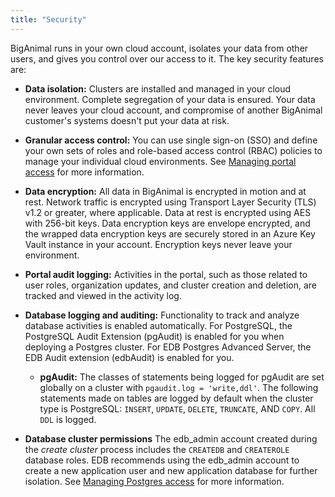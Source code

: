 ```yaml
---
title: "Security"
---
```


BigAnimal runs in your own cloud account, isolates your data from other users, and gives you control over our access to it. The key security features are:

-   **Data isolation:** Clusters are installed and managed in your cloud environment. Complete segregation of your data is ensured. Your data never leaves your cloud account, and compromise of another BigAnimal customer's systems doesn't put your data at risk.

-   **Granular access control:** You can use single sign-on (SSO) and define your own sets of roles and role-based access control (RBAC) policies to manage your individual cloud environments. See [Managing portal access](../administering_cluster/01_portal_access) for more information. 

-   **Data encryption:** All data in BigAnimal is encrypted in motion and at rest. Network traffic is encrypted using Transport Layer Security (TLS) v1.2 or greater, where applicable. Data at rest is encrypted using AES with 256-bit keys. Data encryption keys are envelope encrypted, and the wrapped data encryption keys are securely stored in an Azure Key Vault instance in your account. Encryption keys never leave your environment.

-   **Portal audit logging:** Activities in the portal, such as those related to user roles, organization updates, and cluster creation and deletion, are tracked and viewed in the activity log.  

-   **Database logging and auditing:** Functionality to track and analyze database activities is enabled automatically. For PostgreSQL, the PostgreSQL Audit Extension (pgAudit) is enabled for you when deploying a Postgres cluster. For EDB Postgres Advanced Server, the EDB Audit extension (edbAudit) is enabled for you. 
    -   **pgAudit:** The classes of statements being logged for pgAudit are set globally on a cluster with `pgaudit.log = 'write,ddl'`. The following statements made on tables are logged by default when the cluster type is PostgreSQL: `INSERT`, `UPDATE`, `DELETE`, `TRUNCATE`, AND `COPY`. All `DDL` is logged. 

-   **Database cluster permissions** The edb_admin account created during the *create cluster* process includes the `CREATEDB` and `CREATEROLE` database roles. EDB recommends using the edb_admin account to create a new application user and new application database for further isolation. See [Managing Postgres access](../using_cluster/01_postgres_access) for more information.

